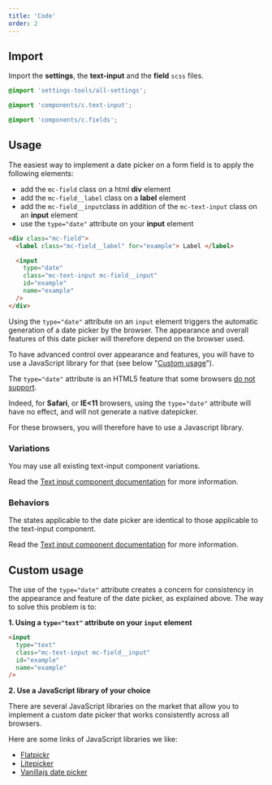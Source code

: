 ```yaml
---
title: 'Code'
order: 2
---
```


## Import

Import the **settings**, the **text-input** and the **field** `scss` files.

```scss
@import 'settings-tools/all-settings';

@import 'components/c.text-input';

@import 'components/c.fields';
```

## Usage

The easiest way to implement a date picker on a form field is to apply the following elements:

- add the `mc-field` class on a html **div** element
- add the `mc-field__label` class on a **label** element
- add the `mc-field__input`class in addition of the `mc-text-input` class on an **input** element
- use the `type="date"` attribute on your **input** element

```html
<div class="mc-field">
  <label class="mc-field__label" for="example"> Label </label>

  <input
    type="date"
    class="mc-text-input mc-field__input"
    id="example"
    name="example"
  />
</div>
```

<Highlight theme="warning" title="date picker appearance">

Using the `type="date"` attribute on an `input` element triggers the automatic generation of a date picker by the browser. The appearance and overall features of this date picker will therefore depend on the browser used.

To have advanced control over appearance and features, you will have to use a JavaScript library for that (see below "[Custom usage](/Components/Form/Datepicker/code/#custom-usage)").

</Highlight>

<Highlight theme="warning" title="Browser support">

The `type="date"` attribute is an HTML5 feature that some browsers [do not support](https://caniuse.com/#feat=input-datetime).

Indeed, for **Safari**, or **IE<11** browsers, using the `type="date"` attribute will have no effect, and will not generate a native datepicker.

For these browsers, you will therefore have to use a Javascript library.

</Highlight>

<Story id="form-datepicker--default" />

### Variations

You may use all existing text-input component variations.

Read the [Text input component documentation](/Components/Form/TextInput/code/#available-sizes) for more information.

### Behaviors

The states applicable to the date picker are identical to those applicable to the text-input component.

Read the [Text input component documentation](/Components/Form/TextInput/code/#behaviors) for more information.

## Custom usage

The use of the `type="date"` attribute creates a concern for consistency in the appearance and feature of the date picker, as explained above. The way to solve this problem is to:

**1. Using a `type="text"` attribute on your `input` element**

```html
<input
  type="text"
  class="mc-text-input mc-field__input"
  id="example"
  name="example"
/>
```

**2. Use a JavaScript library of your choice**

There are several JavaScript libraries on the market that allow you to implement a custom date picker that works consistently across all browsers.

<Highlight theme="tips">

Here are some links of JavaScript libraries we like:

- [Flatpickr](https://github.com/flatpickr/flatpickr)
- [Litepicker](https://github.com/wakirin/Litepicker)
- [Vanillajs date picker](https://github.com/mymth/vanillajs-datepicker)

</Highlight>
